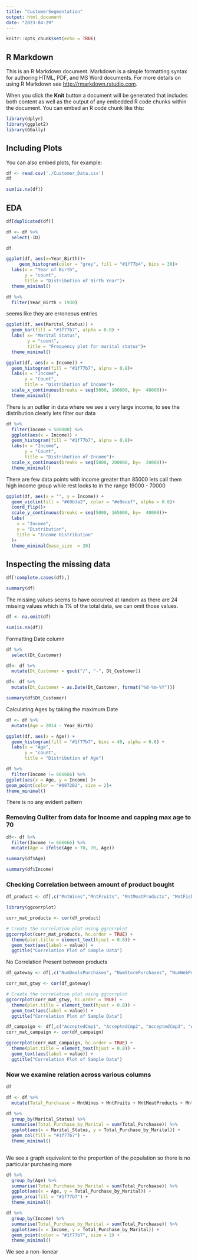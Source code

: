 ```yaml
---
title: "CustomerSegmentation"
output: html_document
date: "2023-04-29"
---
```


```r
knitr::opts_chunk$set(echo = TRUE)
```

## R Markdown

This is an R Markdown document. Markdown is a simple formatting syntax for authoring HTML, PDF, and MS Word documents. For more details on using R Markdown see <http://rmarkdown.rstudio.com>.

When you click the **Knit** button a document will be generated that includes both content as well as the output of any embedded R code chunks within the document. You can embed an R code chunk like this:

```r
library(dplyr)
library(ggplot2)
library(GGally)

```

## Including Plots

You can also embed plots, for example:

```r
df <- read.csv('./Customer_Data.csv')
df
```

```r
sum(is.na(df))
```


## EDA

```r
df[duplicated(df)]
```


```r
df <- df %>% 
  select(-ID)
```


```r
df
```


```r
ggplot(df, aes(x=Year_Birth))+ 
     geom_histogram(color = "grey", fill = "#1f77b4", bins = 30)+
  labs(x = "Year of Birth",
       y = "count", 
       title = "Distribution of Birth Year")+
  theme_minimal()

```

```r
df %>% 
  filter(Year_Birth < 1930)
```

seems like they are erroneous entries

```r
ggplot(df, aes(Marital_Status)) +
  geom_bar(fill = "#1f77b7", alpha = 0.8) + 
  labs( x= "Marital Status",
        y = "count",
        title = "Frequency plot for marital status")+
  theme_minimal()
```

```r
ggplot(df, aes(x = Income)) + 
  geom_histogram(fill = "#1f77b7", alpha = 0.8)+ 
  labs(x = "Income",
       y = "Count",
       title = "Distribution of Income")+
  scale_x_continuous(breaks = seq(5000, 100000, by=  40000))+
  theme_minimal()
```
There is an outlier in data where we see a very large income, to see the distribution clearly lets filter our data


```r
df %>% 
  filter(Income < 500000) %>% 
  ggplot(aes(x = Income)) + 
  geom_histogram(fill = "#1f77b7", alpha = 0.8)+ 
  labs(x = "Income",
       y = "Count",
       title = "Distribution of Income")+
  scale_x_continuous(breaks = seq(5000, 200000, by=  20000))+
  theme_minimal()
```
There are few data points with income greater than 85000 lets call them high income group while rest looks to in the range 19000 - 70000


```r
ggplot(df, aes(x = "", y = Income)) + 
  geom_violin(fill = "#69b3a2", color = "#e9ecef", alpha = 0.8)+
  coord_flip()+
  scale_y_continuous(breaks = seq(5000, 165000, by=  40000))+
  labs(
    x = "Income",
    y = "Distribution",
    title = "Income Distribution"
  )+
  theme_minimal(base_size  = 20)

```


## Inspecting the missing data

```r
df[!complete.cases(df),]
```

```r
summary(df)
```

The missing values seems to have occurred at random as there are 24 missing values which is 1% of the total data, we can omit those values.


```r
df <- na.omit(df)
```

```r
sum(is.na(df))
```

Formatting Date column 

```r
df %>% 
  select(Dt_Customer)
```

```r
df<- df %>% 
  mutate(Dt_Customer = gsub("/", "-", Dt_Customer))
```


```r
df<- df %>% 
  mutate(Dt_Customer = as.Date(Dt_Customer, format("%d-%m-%Y")))
```

```r
summary(df$Dt_Customer)
```

Calculating Ages by taking the maximum Date


```r
df <- df %>% 
  mutate(Age = 2014 - Year_Birth)
```


```r
ggplot(df, aes(x = Age)) +
  geom_histogram(fill = "#1f77b7", bins = 40, alpha = 0.8) + 
  labs(x = "Age",
       y = "count",
       title = "Distribution of Age")
```
```r
df %>% 
  filter(Income != 666666) %>% 
ggplot(aes(x = Age, y = Income) )+
geom_point(color = "#0072B2", size = 2)+
theme_minimal()
```
There is no any evident pattern 

### Removing Ouliter from data for Income and capping max age to 70

```r
df<- df %>% 
  filter(Income != 666666) %>% 
  mutate(Age = ifelse(Age > 70, 70, Age))
```


```r
summary(df$Age)
```

```r
summary(df$Income)
```

### Checking Correlation between amount of product bought


```r
df_product <- df[,c("MntWines","MntFruits", "MntMeatProducts", "MntFishProducts", "MntSweetProducts", "MntGoldProds")]
```


```r

library(ggcorrplot)

corr_mat_products <- cor(df_product)

# Create the correlation plot using ggcorrplot
ggcorrplot(corr_mat_products, hc.order = TRUE) +
  theme(plot.title = element_text(hjust = 0.8)) +
  geom_text(aes(label = value)) +
  ggtitle("Correlation Plot of Sample Data")
```

No Correlation Present between products


```r
df_gateway <- df[,c("NumDealsPurchases", "NumStorePurchases", "NumWebPurchases", "NumCatalogPurchases", "NumWebVisitsMonth")]
```

```r
corr_mat_gtwy <- cor(df_gateway)
```


```r
# Create the correlation plot using ggcorrplot
ggcorrplot(corr_mat_gtwy, hc.order = TRUE) +
  theme(plot.title = element_text(hjust = 0.8)) +
  geom_text(aes(label = value)) +
  ggtitle("Correlation Plot of Sample Data")
```
```r
df_campaign <- df[,c("AcceptedCmp1", "AcceptedCmp2", "AcceptedCmp3", "AcceptedCmp4", "AcceptedCmp5")]
corr_mat_campaign <- cor(df_campaign)

```


```r
ggcorrplot(corr_mat_campaign, hc.order = TRUE) +
  theme(plot.title = element_text(hjust = 0.8)) +
  geom_text(aes(label = value)) +
  ggtitle("Correlation Plot of Sample Data")
```

### Now we examine relation across various columns 

```r
df
```

```r
df <- df %>% 
  mutate(Total_Purchaase = MntWines + MntFruits + MntMeatProducts + MntFishProducts + MntSweetProducts + MntSweetProducts + MntGoldProds)
```

```r
df %>% 
  group_by(Marital_Status) %>% 
  summarise(Total_Purchase_by_Marital = sum(Total_Purchaase)) %>% 
  ggplot(aes(x = Marital_Status, y = Total_Purchase_by_Marital)) +
  geom_col(fill = "#1f77b7") + 
  theme_minimal()
  
```
We see a graph equivalent to the proportion of the population so there is no particular purchasing more

```r
df %>% 
  group_by(Age) %>% 
  summarise(Total_Purchase_by_Marital = sum(Total_Purchaase)) %>% 
  ggplot(aes(x = Age, y = Total_Purchase_by_Marital)) +
  geom_area(fill = "#1f77b7") + 
  theme_minimal()
```

```r
df %>% 
  group_by(Income) %>% 
  summarise(Total_Purchase_by_Marital = sum(Total_Purchaase)) %>% 
  ggplot(aes(x = Income, y = Total_Purchase_by_Marital)) +
  geom_point(color = "#1f77b7", size = 2) + 
  theme_minimal()
```
We see a non-lionear

